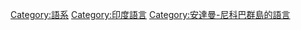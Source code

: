 {{Cat main|安达曼语系}}

[[Category:語系|Category:語系]]
[[Category:印度語言|Category:印度語言]]
[[Category:安達曼-尼科巴群島的語言|Category:安達曼-尼科巴群島的語言]]